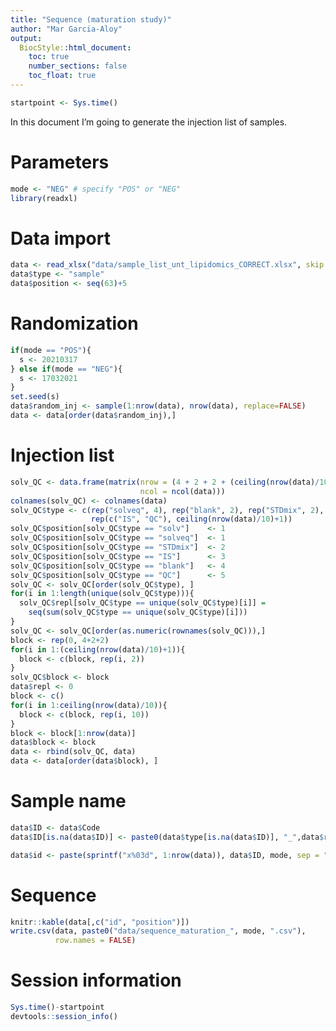 ```yaml
---
title: "Sequence (maturation study)"
author: "Mar Garcia-Aloy"
output: 
  BiocStyle::html_document:
    toc: true
    number_sections: false
    toc_float: true
---
```


```r
startpoint <- Sys.time()
```

In this document I'm going to generate the injection list of samples.

# Parameters

```r
mode <- "NEG" # specify "POS" or "NEG"
library(readxl)
```


# Data import

```r
data <- read_xlsx("data/sample_list_unt_lipidomics_CORRECT.xlsx", skip = 1)
data$type <- "sample"
data$position <- seq(63)+5
```


# Randomization

```r
if(mode == "POS"){
  s <- 20210317
} else if(mode == "NEG"){
  s <- 17032021
}
set.seed(s)
data$random_inj <- sample(1:nrow(data), nrow(data), replace=FALSE)
data <- data[order(data$random_inj),]
```


# Injection list

```r
solv_QC <- data.frame(matrix(nrow = (4 + 2 + 2 + (ceiling(nrow(data)/10)+1)*2), 
                             ncol = ncol(data)))
colnames(solv_QC) <- colnames(data)
solv_QC$type <- c(rep("solveq", 4), rep("blank", 2), rep("STDmix", 2), 
                  rep(c("IS", "QC"), ceiling(nrow(data)/10)+1))
solv_QC$position[solv_QC$type == "solv"]    <- 1
solv_QC$position[solv_QC$type == "solveq"]  <- 1
solv_QC$position[solv_QC$type == "STDmix"]  <- 2
solv_QC$position[solv_QC$type == "IS"]      <- 3
solv_QC$position[solv_QC$type == "blank"]   <- 4
solv_QC$position[solv_QC$type == "QC"]      <- 5
solv_QC <- solv_QC[order(solv_QC$type), ]
for(i in 1:length(unique(solv_QC$type))){
  solv_QC$repl[solv_QC$type == unique(solv_QC$type)[i]] = 
    seq(sum(solv_QC$type == unique(solv_QC$type)[i]))
}
solv_QC <- solv_QC[order(as.numeric(rownames(solv_QC))),]
block <- rep(0, 4+2+2)
for(i in 1:(ceiling(nrow(data)/10)+1)){
  block <- c(block, rep(i, 2))
}
solv_QC$block <- block
data$repl <- 0
block <- c()
for(i in 1:ceiling(nrow(data)/10)){
  block <- c(block, rep(i, 10))
}
block <- block[1:nrow(data)]
data$block <- block
data <- rbind(solv_QC, data)
data <- data[order(data$block), ]
```


# Sample name

```r
data$ID <- data$Code
data$ID[is.na(data$ID)] <- paste0(data$type[is.na(data$ID)], "_",data$repl[is.na(data$ID)])

data$id <- paste(sprintf("x%03d", 1:nrow(data)), data$ID, mode, sep = "_")
```


# Sequence

```r
knitr::kable(data[,c("id", "position")])
write.csv(data, paste0("data/sequence_maturation_", mode, ".csv"), 
          row.names = FALSE)
```


# Session information

```r
Sys.time()-startpoint
devtools::session_info()
```